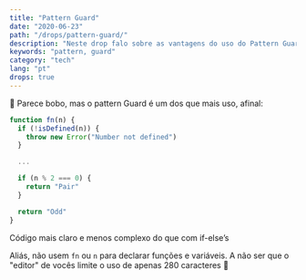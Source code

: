 ```yaml
---
title: "Pattern Guard"
date: "2020-06-23"
path: "/drops/pattern-guard/"
description: "Neste drop falo sobre as vantagens do uso do Pattern Guard."
keywords: "pattern, guard"
category: "tech"
lang: "pt"
drops: true
---
```



<Drop>

🤩 Parece bobo, mas o pattern Guard é um dos que mais uso, afinal:

```javascript
function fn(n) {
  if (!isDefined(n)) {
    throw new Error("Number not defined")
  }

  ...

  if (n % 2 === 0) {
    return "Pair"
  }

  return "Odd"
}
```

Código mais claro e menos complexo do que com if-else’s

</Drop>

<Drop>

Aliás, não usem `fn` ou `n` para declarar funções e variáveis. A não ser que o "editor" de vocês limite o uso de apenas 280 caracteres 🤣

</Drop>
